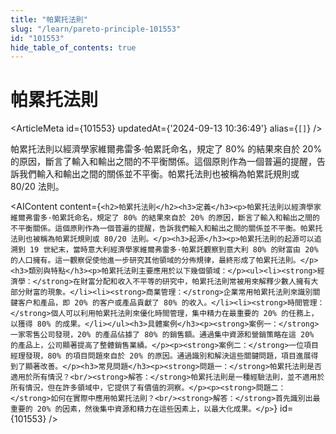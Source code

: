 ```yaml
---
title: "帕累托法則"
slug: "/learn/pareto-principle-101553"
id: "101553"
hide_table_of_contents: true
---
```



# 帕累托法則

<ArticleMeta id={101553} updatedAt={'2024-09-13 10:36:49'} alias={`[]`} />
<div className='border-solid border-b border-t-0 my-4 border-[var(--ifm-color-gray-300)]' />

帕累托法則以經濟學家維爾弗雷多·帕累託命名，規定了 80% 的結果來自於 20% 的原因，斷言了輸入和輸出之間的不平衡關係。這個原則作為一個普遍的提醒，告訴我們輸入和輸出之間的關係並不平衡。帕累托法則也被稱為帕累託規則或 80/20 法則。

<AIContent content={`<h2>帕累托法則</h2><h3>定義</h3><p>帕累托法則以經濟學家維爾弗雷多·帕累託命名，規定了 80% 的結果來自於 20% 的原因，斷言了輸入和輸出之間的不平衡關係。這個原則作為一個普遍的提醒，告訴我們輸入和輸出之間的關係並不平衡。帕累托法則也被稱為帕累託規則或 80/20 法則。</p><h3>起源</h3><p>帕累托法則的起源可以追溯到 19 世紀末，當時意大利經濟學家維爾弗雷多·帕累託觀察到意大利 80% 的財富由 20% 的人口擁有。這一觀察促使他進一步研究其他領域的分佈規律，最終形成了帕累托法則。</p><h3>類別與特點</h3><p>帕累托法則主要應用於以下幾個領域：</p><ul><li><strong>經濟學：</strong>在財富分配和收入不平等的研究中，帕累托法則常被用來解釋少數人擁有大部分財富的現象。</li><li><strong>商業管理：</strong>企業常用帕累托法則來識別關鍵客户和產品，即 20% 的客户或產品貢獻了 80% 的收入。</li><li><strong>時間管理：</strong>個人可以利用帕累托法則來優化時間管理，集中精力在最重要的 20% 的任務上，以獲得 80% 的成果。</li></ul><h3>具體案例</h3><p><strong>案例一：</strong>一家零售公司發現，20% 的產品佔據了 80% 的銷售額。通過集中資源和營銷策略在這 20% 的產品上，公司顯著提高了整體銷售業績。</p><p><strong>案例二：</strong>一位項目經理發現，80% 的項目問題來自於 20% 的原因。通過識別和解決這些關鍵問題，項目進展得到了顯著改善。</p><h3>常見問題</h3><p><strong>問題一：</strong>帕累托法則是否適用於所有情況？<br/><strong>解答：</strong>帕累托法則是一種經驗法則，並不適用於所有情況，但在許多領域中，它提供了有價值的洞察。</p><p><strong>問題二：</strong>如何在實際中應用帕累托法則？<br/><strong>解答：</strong>首先識別出最重要的 20% 的因素，然後集中資源和精力在這些因素上，以最大化成果。</p>`} id={101553} />
